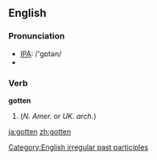 ==English==

===Pronunciation===
*[[w:IPA|IPA]]: /'gɒtən/
*{{audio|en-us-gotten.ogg|Audio (US)}}

===Verb===
'''gotten'''
# (''N. Amer.'' or ''UK. arch.'') {{past participle of|''[[get]]''}}

[[Category:English irregular past participles]]

[[ja:gotten]]
[[zh:gotten]]